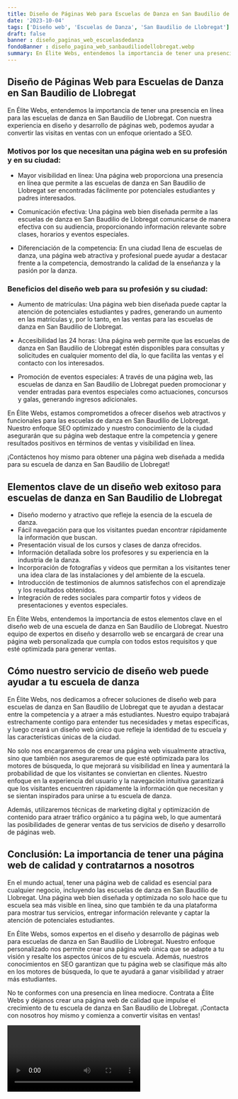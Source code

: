 ```yaml
---
title: Diseño de Páginas Web para Escuelas de Danza en San Baudilio de Llobregat
date: '2023-10-04'
tags: ['Diseño web', 'Escuelas de Danza', 'San Baudilio de Llobregat']
draft: false
banner : diseño_paginas_web_escuelasdedanza
fondoBanner : diseño_pagina_web_sanbaudiliodellobregat.webp
summary: En Élite Webs, entendemos la importancia de tener una presencia en línea para las escuelas de danza en San Baudilio de Llobregat. Con nuestra experiencia en diseño y desarrollo de páginas web, podemos ayudar a convertir las visitas en ventas con un enfoque orientado a SEO.
---
```


## Diseño de Páginas Web para Escuelas de Danza en San Baudilio de Llobregat

En Élite Webs, entendemos la importancia de tener una presencia en línea para las escuelas de danza en San Baudilio de Llobregat. Con nuestra experiencia en diseño y desarrollo de páginas web, podemos ayudar a convertir las visitas en ventas con un enfoque orientado a SEO.

### Motivos por los que necesitan una página web en su profesión y en su ciudad:

- Mayor visibilidad en línea: Una página web proporciona una presencia en línea que permite a las escuelas de danza en San Baudilio de Llobregat ser encontradas fácilmente por potenciales estudiantes y padres interesados.

- Comunicación efectiva: Una página web bien diseñada permite a las escuelas de danza en San Baudilio de Llobregat comunicarse de manera efectiva con su audiencia, proporcionando información relevante sobre clases, horarios y eventos especiales.

- Diferenciación de la competencia: En una ciudad llena de escuelas de danza, una página web atractiva y profesional puede ayudar a destacar frente a la competencia, demostrando la calidad de la enseñanza y la pasión por la danza.

### Beneficios del diseño web para su profesión y su ciudad:

- Aumento de matrículas: Una página web bien diseñada puede captar la atención de potenciales estudiantes y padres, generando un aumento en las matrículas y, por lo tanto, en las ventas para las escuelas de danza en San Baudilio de Llobregat.

- Accesibilidad las 24 horas: Una página web permite que las escuelas de danza en San Baudilio de Llobregat estén disponibles para consultas y solicitudes en cualquier momento del día, lo que facilita las ventas y el contacto con los interesados.

- Promoción de eventos especiales: A través de una página web, las escuelas de danza en San Baudilio de Llobregat pueden promocionar y vender entradas para eventos especiales como actuaciones, concursos y galas, generando ingresos adicionales.

En Élite Webs, estamos comprometidos a ofrecer diseños web atractivos y funcionales para las escuelas de danza en San Baudilio de Llobregat. Nuestro enfoque SEO optimizado y nuestro conocimiento de la ciudad asegurarán que su página web destaque entre la competencia y genere resultados positivos en términos de ventas y visibilidad en línea.

¡Contáctenos hoy mismo para obtener una página web diseñada a medida para su escuela de danza en San Baudilio de Llobregat!

<GifSeo />

<Cta />

## Elementos clave de un diseño web exitoso para escuelas de danza en San Baudilio de Llobregat

- Diseño moderno y atractivo que refleje la esencia de la escuela de danza.
- Fácil navegación para que los visitantes puedan encontrar rápidamente la información que buscan.
- Presentación visual de los cursos y clases de danza ofrecidos.
- Información detallada sobre los profesores y su experiencia en la industria de la danza.
- Incorporación de fotografías y videos que permitan a los visitantes tener una idea clara de las instalaciones y del ambiente de la escuela.
- Introducción de testimonios de alumnos satisfechos con el aprendizaje y los resultados obtenidos.
- Integración de redes sociales para compartir fotos y videos de presentaciones y eventos especiales.

En Élite Webs, entendemos la importancia de estos elementos clave en el diseño web de una escuela de danza en San Baudilio de Llobregat. Nuestro equipo de expertos en diseño y desarrollo web se encargará de crear una página web personalizada que cumpla con todos estos requisitos y que esté optimizada para generar ventas.

## Cómo nuestro servicio de diseño web puede ayudar a tu escuela de danza

En Élite Webs, nos dedicamos a ofrecer soluciones de diseño web para escuelas de danza en San Baudilio de Llobregat que te ayudan a destacar entre la competencia y a atraer a más estudiantes. Nuestro equipo trabajará estrechamente contigo para entender tus necesidades y metas específicas, y luego creará un diseño web único que refleje la identidad de tu escuela y las características únicas de la ciudad.

No solo nos encargaremos de crear una página web visualmente atractiva, sino que también nos aseguraremos de que esté optimizada para los motores de búsqueda, lo que mejorará su visibilidad en línea y aumentará la probabilidad de que los visitantes se conviertan en clientes. Nuestro enfoque en la experiencia del usuario y la navegación intuitiva garantizará que los visitantes encuentren rápidamente la información que necesitan y se sientan inspirados para unirse a tu escuela de danza.

Además, utilizaremos técnicas de marketing digital y optimización de contenido para atraer tráfico orgánico a tu página web, lo que aumentará las posibilidades de generar ventas de tus servicios de diseño y desarrollo de páginas web.

## Conclusión: La importancia de tener una página web de calidad y contratarnos a nosotros

En el mundo actual, tener una página web de calidad es esencial para cualquier negocio, incluyendo las escuelas de danza en San Baudilio de Llobregat. Una página web bien diseñada y optimizada no solo hace que tu escuela sea más visible en línea, sino que también te da una plataforma para mostrar tus servicios, entregar información relevante y captar la atención de potenciales estudiantes.

En Élite Webs, somos expertos en el diseño y desarrollo de páginas web para escuelas de danza en San Baudilio de Llobregat. Nuestro enfoque personalizado nos permite crear una página web única que se adapte a tu visión y resalte los aspectos únicos de tu escuela. Además, nuestros conocimientos en SEO garantizan que tu página web se clasifique más alto en los motores de búsqueda, lo que te ayudará a ganar visibilidad y atraer más estudiantes.

No te conformes con una presencia en línea mediocre. Contrata a Élite Webs y déjanos crear una página web de calidad que impulse el crecimiento de tu escuela de danza en San Baudilio de Llobregat. ¡Contacta con nosotros hoy mismo y comienza a convertir visitas en ventas!

<Video />

<CtaBot job='Escuelas de Danza' city='San Baudilio de Llobregat'/>

<Gmaps query='San Baudilio de Llobregat+españa+maps' />